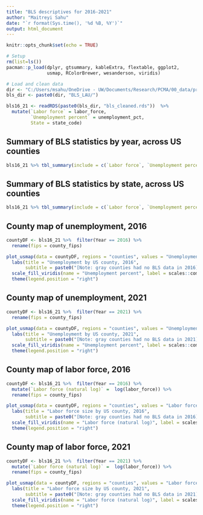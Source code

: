 ```yaml
---
title: "BLS descriptives for 2016-2021"
author: "Maitreyi Sahu"
date: "`r format(Sys.time(), '%d %B, %Y')`"
output: html_document
---
```



```r
knitr::opts_chunk$set(echo = TRUE)

# Setup
rm(list=ls())
pacman::p_load(dplyr, gtsummary, kableExtra, flextable, ggplot2,
               usmap, RColorBrewer, wesanderson, viridis)

# Load and clean data
dir <- "C:/Users/msahu/OneDrive - UW/Documents/Research/PCMA/00_data/processed/"
bls_dir <- paste0(dir, "BLS_LAU/")

bls16_21 <- readRDS(paste0(bls_dir, "bls_cleaned.rds"))  %>% 
  mutate(`Labor force` = labor_force,
         `Unemployment percent` = unemployment_pct,
         State = state_code)
```

## Summary of BLS statistics by year, across US counties

```r

bls16_21 %>% tbl_summary(include = c(`Labor force`, `Unemployment percent`), by = Year)

```

## Summary of BLS statistics by state, across US counties

```r

bls16_21 %>% tbl_summary(include = c(`Labor force`, `Unemployment percent`), by = State)

```


## County map of unemployment, 2016

```r

countyDF <- bls16_21 %>%  filter(Year == 2016) %>% 
  rename(fips = county_fips) 

plot_usmap(data = countyDF, regions = "counties", values = "Unemployment percent") + 
  labs(title = "Unemployment by US county, 2016",
       subtitle = paste0("[Note: gray counties had no BLS data in 2016]")) + 
  scale_fill_viridis(name = "Unemployment percent", label = scales::comma, limits = c(0, 25), direction = -1) +  
  theme(legend.position = "right")

```

## County map of unemployment, 2021

```r

countyDF <- bls16_21 %>%  filter(Year == 2021) %>% 
  rename(fips = county_fips) 

plot_usmap(data = countyDF, regions = "counties", values = "Unemployment percent") + 
  labs(title = "Unemployment by US county, 2021",
       subtitle = paste0("[Note: gray counties had no BLS data in 2021]")) + 
  scale_fill_viridis(name = "Unemployment percent", label = scales::comma, limits = c(0, 25), direction = -1) +  
  theme(legend.position = "right")

```

## County map of labor force, 2016

```r

countyDF <- bls16_21 %>%  filter(Year == 2016) %>% 
  mutate(`Labor force (natural log)` =  log(labor_force)) %>% 
  rename(fips = county_fips) 

plot_usmap(data = countyDF, regions = "counties", values = "Labor force (natural log)") + 
  labs(title = "Labor force size by US county, 2016",
       subtitle = paste0("[Note: gray counties had no BLS data in 2016]")) + 
  scale_fill_viridis(name = "Labor force (natural log)", label = scales::comma) +  
  theme(legend.position = "right")

```

## County map of labor force, 2021

```r

countyDF <- bls16_21 %>%  filter(Year == 2021) %>% 
  mutate(`Labor force (natural log)` =  log(labor_force)) %>% 
  rename(fips = county_fips) 

plot_usmap(data = countyDF, regions = "counties", values = "Labor force (natural log)") + 
  labs(title = "Labor force size by US county, 2021",
       subtitle = paste0("[Note: gray counties had no BLS data in 2021]")) + 
  scale_fill_viridis(name = "Labor force (natural log)", label = scales::comma) +  
  theme(legend.position = "right")

```
